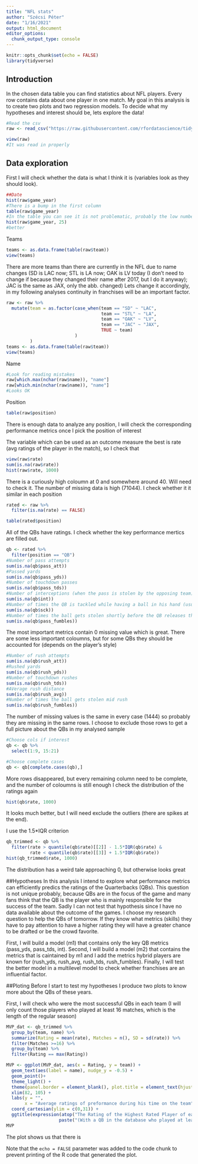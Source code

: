 ```yaml
---
title: "NFL stats"
author: "Szécsi Péter"
date: "1/16/2021"
output: html_document
editor_options: 
  chunk_output_type: console
---
```


```r
knitr::opts_chunk$set(echo = FALSE)
library(tidyverse)
```

## Introduction

In the chosen data table you can find statistics about NFL players. Every row contains data about one player in one match. My goal in this analysis is to create two plots and two regression models. To decide what my hypotheses and interest should be, lets explore the data!

```r
#Read the csv
raw <- read_csv("https://raw.githubusercontent.com/rfordatascience/tidytuesday/master/data/2018/2018-08-28/nfl_2010-2017.csv")[,-1]

view(raw)
#It was read in properly
```

## Data exploration

First I will check whether the data is what I think it is (variables look as they should look).
```r

##Date
hist(raw$game_year)
#There is a bump in the first column
table(raw$game_year)
#In the table you can see it is not problematic, probably the low number of breaks caused the problem
hist(raw$game_year, 25)
#better
```

Teams
```r
teams <- as.data.frame(table(raw$team))
view(teams)
```

There are more teams than there are currently in the NFL due to name changes (SD is LAC now; STL is LA now; OAK is LV today (I don't need to change if because they changed their name after 2017, but I do it anyway); JAC is the same as JAX, only the abb. changed)
Lets change it accordingly, in my following analyses continuity in franchises will be an important factor.

```r
raw <- raw %>%
  mutate(team = as.factor(case_when(team == "SD" ~ "LAC",
                                    team == "STL" ~ "LA",
                                    team == "OAK" ~ "LV",
                                    team == "JAC" ~ "JAX",
                                    TRUE ~ team)
                          )
         )
teams <- as.data.frame(table(raw$team))
view(teams)
```

Name
```r
#Look for reading mistakes
raw[which.max(nchar(raw$name)), "name"]
raw[which.min(nchar(raw$name)), "name"]
#Looks OK
```

Position
```r
table(raw$position)
```
There is enough data to analyze any position, I will check the corresponding performance metrics once I pick the position of interest

The variable which can be used as an outcome measure the best is rate (avg ratings of the player in the match), so I check that
```r
view(raw$rate)
sum(is.na(raw$rate))
hist(raw$rate, 1000)
```
There is a curiously high coloumn at 0 and somewhere around 40. Will need to check it.
The number of missing data is high (71044). I check whether it it similar in each position

```r
rated <- raw %>%
  filter(is.na(rate) == FALSE)

table(rated$position)
```
All of the QBs have ratings. I check whether the key performance mertics are filled out.
```r
qb <- rated %>%
  filter(position == "QB")
#Number of pass attempts
sum(is.na(qb$pass_att))
#Passed yards
sum(is.na(qb$pass_yds))
#Number of touchdown passes
sum(is.na(qb$pass_tds))
#Number of interceptions (when the pass is stolen by the opposing team)
sum(is.na(qb$int))
#Number of times the QB is tackled while having a ball in his hand (usually does not count as his fault)
sum(is.na(qb$sck))
#Number of times the ball gets stolen shortly before the QB releases the ball suring the passing movement
sum(is.na(qb$pass_fumbles))
```
The most important metrics contain 0 missing value which is great. There are some less important coloumns, but for some QBs they should be accounted for (depends on the player's style) 
```r
#Number of rush attempts
sum(is.na(qb$rush_att))
#Rushed yards
sum(is.na(qb$rush_yds))
#Number of touchdown rushes
sum(is.na(qb$rush_tds))
#AVerage rush distance
sum(is.na(qb$rush_avg))
#Number of times the ball gets stolen mid rush
sum(is.na(qb$rush_fumbles))
```
The number of missing values is the same in every case (1444) so probably they are missing in the same rows. I choose to exclude those rows to get a full picture about the QBs in my analysed sample

```r
#Choose cols if interest
qb <- qb %>%
  select(1:9, 15:21)

#Choose complete cases
qb <- qb[complete.cases(qb),]
```
More rows disappeared, but every remaining column need to be complete, and the number of coloumns is still enough
I check the distribution of the ratings again
```r
hist(qb$rate, 1000)
```
It looks much better, but I will need exclude the outliers (there are spikes at the end).

I use the 1.5*IQR criterion 
```r
qb_trimmed <- qb %>%
  filter(rate > quantile(qb$rate)[[2]] - 1.5*IQR(qb$rate) & 
         rate < quantile(qb$rate)[[3]] + 1.5*IQR(qb$rate))
hist(qb_trimmed$rate, 1000)
```
The distribution has a weird tale approaching 0, but otherwise looks great

##Hypotheses
In this analysis I intend to explore what performance metrics can efficiently predics the ratings of the Quarterbacks (QBs). This question is not unique probably, because QBs are in the focus of the game and many fans think that the QB is the player who is mainly responsible for the success of the team. Sadly I can not test that hypothesis since I have no data available about the outcome of the games. I choose my research question to help the QBs of tomorrow. If they know what metrics (skills) they have to pay attention to have a higher rating they will have a greater chance to be drafted or be the crowd favorite.

First, I will build a model (m1) that contains only the key QB metrics (pass_yds, pass_tds, int). Second, I will build a model (m2) that contains the metrics that is caintained by m1 and I add the metrics hybrid players are known for (rush_yds, rush_avg, rush_tds, rush_fumbles). Finally, I will test the better model in a  multilevel model to check whether franchises are an influential factor.

##Ploting
Before I start to test my hypotheses I produce two plots to know more about the QBs of these years.

First, I will check who were the most successful QBs in each team (I will only count those players who played at least 16 matches, which is the length of the regular season)

```r
MVP_dat <- qb_trimmed %>%
  group_by(team, name) %>%
  summarize(Rating = mean(rate), Matches = n(), SD = sd(rate)) %>%
  filter(Matches >=16) %>%
  group_by(team) %>%
  filter(Rating == max(Rating))

MVP <- ggplot(MVP_dat, aes(x = Rating, y = team)) +
  geom_text(aes(label = name), nudge_y = -0.5) +
  geom_point()+
  theme_light() +
  theme(panel.border = element_blank(), plot.title = element_text(hjust=0.5)) +
  xlim(82, 105) +
  labs(y = "",
       x = "Average ratings of preformance during his time on the team") +
  coord_cartesian(ylim = c(0,31)) +
  ggtitle(expression(atop("The Rating of the Highest Rated Player of each Franchise",
                    paste("(With a QB in the database who played at least 16 matches)"))))
MVP
```
The plot shows us that there is























Note that the `echo = FALSE` parameter was added to the code chunk to prevent printing of the R code that generated the plot.
